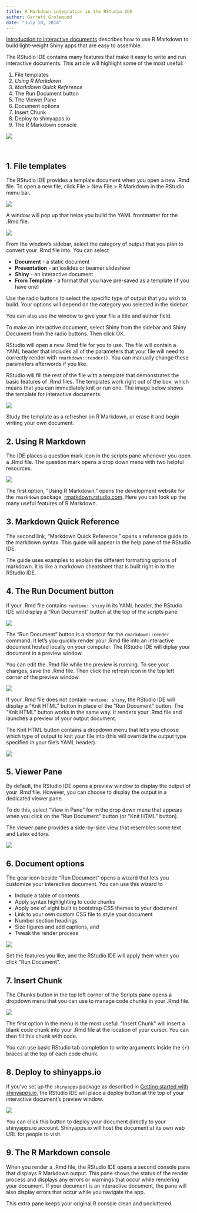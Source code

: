 ```yaml
---
title: R Markdown integration in the RStudio IDE
author: Garrett Grolemund
date: "July 10, 2014"
---
```


[Introduction to interactive documents](../articles/interactive-docs.html) describes how to use R Markdown to build light-weight Shiny apps that are easy to assemble. 

The RStudio IDE contains many features that make it easy to write and run interactive documents. This article will highlight some of the most useful:

1. File templates
2. _Using R Markdown_
3. _Markdown Quick Reference_
4. The Run Document button
5. The Viewer Pane
6. Document options
7. Insert Chunk
8. Deploy to shinyapps.io
9. The R Markdown console

![](articles/images/rmdint-all.png)

<br>

## 1. File templates

The RStudio IDE provides a template document when you open a new .Rmd file. To open a new file, click File > New File > R Markdown in the RStudio menu bar. 

![](articles/images/rmd-new.png)

A window will pop up that helps you build the YAML frontmatter for the .Rmd file. 

![](articles/images/rmd-window.png)

From the window's sidebar, select the category of output that you plan to convert your .Rmd file into. You can select

* __Document__ - a static document
* __Presentation__ - an ioslides or beamer slideshow
* __Shiny__ - an interactive document
* __From Template__ - a format that you have pre-saved as a template (if you have one)

Use the radio buttons to select the specific type of output that you wish to build. Your options will depend on the category you selected in the sidebar.

You can also use the window to give your file a title and author field.

To make an interactive document, select Shiny from the sidebar and Shiny Document from the radio buttons. Then click OK.

RStudio will open a new .Rmd file for you to use. The file will contain a YAML header that includes all of the parameters that your file will need to correctly render with `rmarkdown::render()`. You can manually change these parameters afterwords if you like.

RStudio will fill the rest of the file with a template that demonstrates the basic features of .Rmd files. The templates work right out of the box, which means that you can immediately knit or run one. The image below shows the template for interactive documents.

![](articles/images/rmdint-template.png)

Study the template as a refresher on R Markdown, or erase it and begin writing your own document.

## 2. Using R Markdown

The IDE places a question mark icon in the scripts pane whenever you open a .Rmd file. The question mark opens a drop down menu with two helpful resources.

![](articles/images/rmdint-question.png)

The first option, "Using R Markdown," opens the development website for the `rmarkdown` package, [rmarkdown.rstudio.com](http://rmarkdown.rstudio.com). Here you can look up the many useful features of R Markdown.

## 3. Markdown Quick Reference

The second link, "Markdown Quick Reference," opens a reference guide to the markdown syntax. This guide will appear in the help pane of the RStudio IDE. 

The guide uses examples to explain the different formatting options of markdown. It is like a markdown cheatsheet that is built right in to the RStudio IDE.

## 4. The Run Document button

If your .Rmd file contains `runtime: shiny` in its YAML header, the RStudio IDE will display a "Run Document" button at the top of the scripts pane.

![](articles/images/rmdint-run-button.png)

The "Run Document" button is a shortcut for the `rmarkdown::render` command. It let's you quickly render your .Rmd file into an interactive document hosted locally on your computer. The RStudio IDE will diplay your document in a preview window.

You can edit the .Rmd file while the preview is running. To see your changes, save the .Rmd file. Then click the refresh icon in the top left corner of the preview window.

![](articles/images/rmdint-refresh.png)

If your .Rmd file does not contain `runtime: shiny`, the RStudio IDE will display a "Knit HTML" button in place of the "Run Document" button. The "Knit HTML" button works in the same way. It renders your .Rmd file and launches a preview of your output document. 

The Knit HTML button contains a dropdown menu that let's you choose which type of output to knit your file into (this will override the output type specified in your file's YAML header).

![](articles/images/rmdint-dropdown.png)

## 5. Viewer Pane

By default, the RStudio IDE opens a preview window to display the output of your .Rmd file. However, you can choose to display the output in a dedicated viewer pane.

To do this, select "View in Pane" for m the drop down menu that appears when you click on the "Run Document" button (or "Knit HTML" button).

The viewer pane provides a side-by-side view that resembles some text and Latex editors.

![](articles/images/rmdint-viewer.png)

## 6. Document options

The gear icon beside "Run Document" opens a wizard that lets you customize your interactive document. You can use this wizard to 

* Include a table of contents
* Apply syntax highlighting to code chunks
* Apply one of eight built in bootstrap CSS themes to your document
* Link to your own custom CSS file to style your document
* Number section headings
* Size figures and add captions, and
* Tweak the render process

![](articles/images/rmdint-gear.png)

Set the features you like, and the RStudio IDE will apply them when you click "Run Document".

## 7. Insert Chunk

The Chunks button in the top left corner of the Scripts pane opens a dropdown menu that you can use to manage code chunks in your .Rmd file.

![](articles/images/rmdint-chunk.png)

The first option in the menu is the most useful. "Insert Chunk" will insert a blank code chunk into your .Rmd file at the location of your cursor. You can then fill this chunk with code.

You can use basic RStudio tab completion to write arguments inside the `{r}` braces at the top of each code chunk.

## 8. Deploy to shinyapps.io

If you've set up the `shinyapps` package as described in [Getting started with shinyapps.io](../articles/shinyapps.html), the RStudio IDE will place a deploy button at the top of your interactive document's preview window.

![](articles/images/rmdint-deploy.png)

You can click this button to deploy your document directly to your shinyapps.io account. Shinyapps.io will host the document at its own web URL for people to visit.

## 9. The R Markdown console

When you render a .Rmd file, the RStudio IDE opens a second console pane that displays R Markdown output. This pane shows the status of the render process and displays any errors or warnings that occur while rendering your document. If your document is an interactive document, the pane will also display errors that occur while you navigate the app.

This extra pane keeps your original R console clean and uncluttered.
